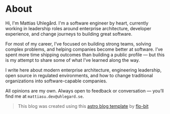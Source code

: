 # About

Hi, I'm Mattias Uhlegård. I'm a software engineer by heart, currently working in leadership roles around enterprise architecture, developer experience, and change journeys to building great software.

For most of my career, I’ve focused on building strong teams, solving complex problems, and helping companies become better at software. I’ve spent more time shipping outcomes than building a public profile — but this is my attempt to share some of what I’ve learned along the way.

I write here about modern enterprise architecture, engineering leadership, open source in regulated environments, and how to change traditional organizations into software-capable companies.

All opinions are my own. Always open to feedback or conversation — you’ll find me at `mattiasu.dev@uhlegard.se`.

> This blog was created using this [astro blog template](https://github.com/flo-bit/blog-template) by [flo-bit](https://flo-bit.dev)
